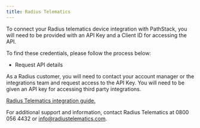 ```yaml
---
title: Radius Telematics
---
```


To connect your Radius telematics device integration with PathStack, you will need to be provided with an API Key and a Client ID for accessing the API. 

To find these credentials, please follow the process below:

- Request  API details

As a Radius customer, you will need to contact your account manager or the integrations team and request access to the API Key. You will need to be given an API key for accessing third party integrations.

[Radius Telematics integration guide.](https://www.radiustelematics.com/us/integrations/)



<Warning>For additional support and information, contact Radius Telematics at 0800 056 4432 or info@radiustelematics.com.</Warning>
